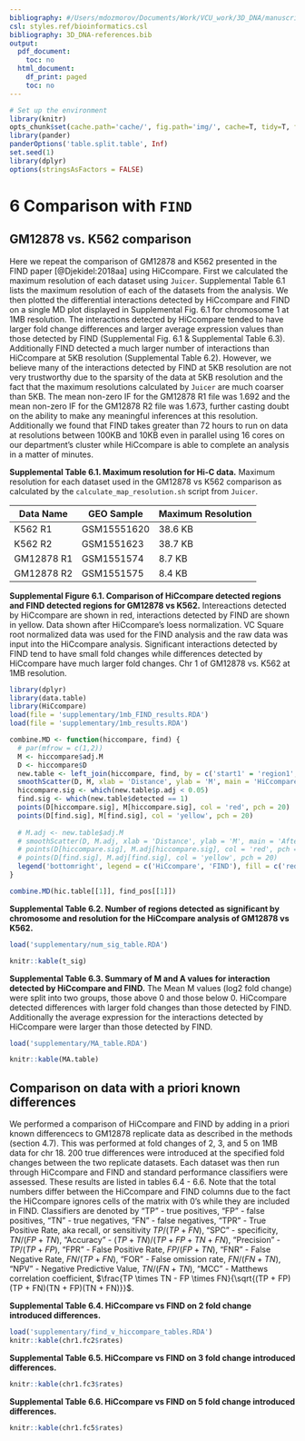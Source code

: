 ---
bibliography: #/Users/mdozmorov/Documents/Work/VCU_work/3D_DNA/manuscript/3D_DNA-references.bib
csl: styles.ref/bioinformatics.csl
bibliography: 3D_DNA-references.bib
output:
  pdf_document:
    toc: no
  html_document:
    df_print: paged
    toc: no
---

```{r setup, echo=FALSE, message=FALSE, warning=FALSE}
# Set up the environment
library(knitr)
opts_chunk$set(cache.path='cache/', fig.path='img/', cache=T, tidy=T, fig.keep='high', echo=F, dpi=100, warnings=F, message=F, comment=NA, warning=F, results='as.is', fig.width = 10, fig.height = 4) #out.width=700, 
library(pander)
panderOptions('table.split.table', Inf)
set.seed(1)
library(dplyr)
options(stringsAsFactors = FALSE)
```

\pagenumbering{gobble}

# 6 Comparison with `FIND`

## GM12878 vs. K562 comparison

Here we repeat the comparison of GM12878 and K562 presented in the FIND paper [@Djekidel:2018aa] using HiCcompare. First we calculated the maximum resolution of each dataset using `Juicer`. Supplemental Table 6.1 lists the maximum resolution of each of the datasets from the analysis. We then plotted the differential interactions detected by HiCcompare and FIND on a single MD plot displayed in Supplemental Fig. 6.1 for chromosome 1 at 1MB resolution. The interactions detected by HiCcompare tended to have larger fold change differences and larger average expression values than those detected by FIND (Supplemental Fig. 6.1 & Supplemental Table 6.3). Additionally FIND detected a much larger number of interactions than HiCcompare at 5KB resolution (Supplemental Table 6.2). However, we believe many of the interactions detected by FIND at 5KB resolution are not very trustworthy due to the sparsity of the data at 5KB resolution and the fact that the maximum resolutions calculated by `Juicer` are much coarser than 5KB. The mean non-zero IF for the GM12878 R1 file was 1.692 and the mean non-zero IF for the GM12878 R2 file was 1.673, further casting doubt on the ability to make any meaningful inferences at this resolution. Additionally we found that FIND takes greater than 72 hours to run on data at resolutions between 100KB and 10KB even in parallel using 16 cores on our department's cluster while HiCcompare is able to complete an analysis in a matter of minutes.

**Supplemental Table 6.1. Maximum resolution for Hi-C data.** Maximum resolution for each dataset used in the GM12878 vs K562 comparison as calculated by the `calculate_map_resolution.sh` script from `Juicer`. 

| Data Name  | GEO Sample  | Maximum Resolution |
|------------|-------------|--------------------|
| K562 R1    | GSM15551620 | 38.6 KB            |
| K562 R2    | GSM1551623  | 38.7 KB            |
| GM12878 R1 | GSM1551574  | 8.7 KB             |
| GM12878 R2 | GSM1551575  | 8.4 KB             |


\break

**Supplemental Figure 6.1. Comparison of HiCcompare detected regions and FIND detected regions for GM12878 vs K562.** Intereactions detected by HiCcompare are shown in red, interactions detected by FIND are shown in yellow. Data shown after HiCcompare's loess normalization. VC Square root normalized data was used for the FIND analysis and the raw data was input into the HiCcompare analysis. Significant interactions detected by FIND tend to have small fold changes while differences detected by HiCcompare have much larger fold changes. Chr 1 of GM12878 vs. K562 at 1MB resolution. 

```{r, fig.height=5, fig.width=6}
library(dplyr)
library(data.table)
library(HiCcompare)
load(file = 'supplementary/1mb_FIND_results.RDA')
load(file = 'supplementary/1mb_results.RDA')

combine.MD <- function(hiccompare, find) {
  # par(mfrow = c(1,2))
  M <- hiccompare$adj.M
  D <- hiccompare$D
  new.table <- left_join(hiccompare, find, by = c('start1' = 'region1', 'start2' = 'region2'))
  smoothScatter(D, M, xlab = 'Distance', ylab = 'M', main = 'HiCcompare vs FIND')
  hiccompare.sig <- which(new.table$p.adj < 0.05)
  find.sig <- which(new.table$detected == 1)
  points(D[hiccompare.sig], M[hiccompare.sig], col = 'red', pch = 20)
  points(D[find.sig], M[find.sig], col = 'yellow', pch = 20)
  
  # M.adj <- new.table$adj.M
  # smoothScatter(D, M.adj, xlab = 'Distance', ylab = 'M', main = 'After HiCcompare normalization')
  # points(D[hiccompare.sig], M.adj[hiccompare.sig], col = 'red', pch = 20)
  # points(D[find.sig], M.adj[find.sig], col = 'yellow', pch = 20)
  legend('bottomright', legend = c('HiCcompare', 'FIND'), fill = c('red', 'yellow'), bty = 'n', horiz = TRUE)
}

combine.MD(hic.table[[1]], find_pos[[1]])
```

\break

**Supplemental Table 6.2. Number of regions detected as significant by chromosome and resolution for the HiCcompare analysis of GM12878 vs K562.**

```{r}
load('supplementary/num_sig_table.RDA')

knitr::kable(t_sig)
```

**Supplemental Table 6.3. Summary of M and A values for interaction detected by HiCcompare and FIND.** The Mean M values (log2 fold change) were split into two groups, those above 0 and those below 0. HiCcompare detected differences with larger fold changes than those detected by FIND. Additionally the average expression for the interactions detected by HiCcompare were larger than those detected by FIND.

```{r}
load('supplementary/MA_table.RDA')

knitr::kable(MA.table)
```



## Comparison on data with a priori known differences

We performed a comparison of HiCcompare and FIND by adding in a priori known differencecs to GM12878 replicate data as described in the methods (section 4.7). This was performed at fold changes of 2, 3, and 5 on 1MB data for chr 18. 200 true differences were introduced at the specified fold changes between the two replicate datasets. Each dataset was then run through HiCcompare and FIND and standard performance classifiers were assessed. These results are listed in tables 6.4 - 6.6. Note that the total numbers differ between the HiCcompare and FIND columns due to the fact the HiCcompare ignores cells of the matrix with 0's while they are included in FIND. Classifiers are denoted by "TP" - true positives, "FP" - false positives, "TN" - true negatives, "FN" - false negatives, "TPR" - True Positive Rate, aka recall, or sensitivity $TP / (TP + FN)$, "SPC" - specificity, $TN / (FP + TN)$, "Accuracy" - $(TP + TN) / (TP + FP + TN + FN)$, "Precision" - $TP / (TP + FP)$, "FPR" - False Positive Rate, $FP / (FP + TN)$, "FNR" - False Negative Rate, $FN / (TP + FN)$, "FOR" - False omission rate, $FN / (FN + TN)$, "NPV" - Negative Predictive Value, $TN / (FN + TN)$, "MCC" - Matthews correlation coefficient, $\frac{TP \times TN - FP \times FN}{\sqrt{(TP + FP)(TP + FN)(TN + FP)(TN + FN)}}$.

**Supplemental Table 6.4. HiCcompare vs FIND on 2 fold change introduced differences.**

```{r}
load('supplementary/find_v_hiccompare_tables.RDA')
knitr::kable(chr1.fc2$rates)
```


**Supplemental Table 6.5. HiCcompare vs FIND on 3 fold change introduced differences.**

```{r}
knitr::kable(chr1.fc3$rates)
```

\break

**Supplemental Table 6.6. HiCcompare vs FIND on 5 fold change introduced differences.**

```{r}
knitr::kable(chr1.fc5$rates)
```

